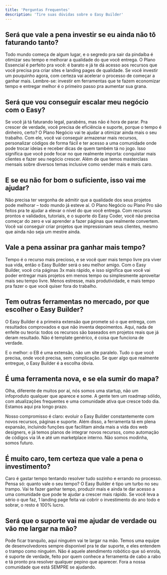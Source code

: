 ```yaml
---
title: 'Perguntas Frequentes'
description: 'Tire suas dúvidas sobre o Easy Builder'
---
```


## Será que vale a pena investir se eu ainda não tô faturando tanto?

Todo mundo começa de algum lugar, e o segredo pra sair da pindaíba é otimizar seu tempo e melhorar a qualidade do que você entrega. O Plano Essencial é perfeito pra você: é barato e já te dá acesso aos recursos que você precisa pra criar sites e landing pages de qualidade. Se você investir um pouquinho agora, com certeza vai acelerar o processo de começar a ganhar mais. Lembre-se: investir em ferramentas que te fazem economizar tempo e entregar melhor é o primeiro passo pra aumentar sua grana.

## Será que vou conseguir escalar meu negócio com o Easy?

Se você já tá faturando legal, parabéns, mas não é hora de parar. Pra crescer de verdade, você precisa de eficiência e suporte, porque o tempo é dinheiro, certo? O Plano Negócio vai te ajudar a otimizar ainda mais o seu trabalho. Com ele, você vai conseguir armazenar mais recursos, personalizar códigos de forma fácil e ter acesso a uma comunidade onde pode trocar ideias e receber dicas de quem também tá no jogo. Isso significa que você pode focar no que realmente importa: conquistar mais clientes e fazer seu negócio crescer. Além de que temos masterclass mensais sobre diversos temas inclusive como vender mais e mais caro.

## E se eu não for bom o suficiente, isso vai me ajudar?

Não precisa ter vergonha de admitir que a qualidade dos seus projetos pode melhorar – todo mundo já esteve aí. O Plano Negócio ou Plano Pro são feitos pra te ajudar a elevar o nível do que você entrega. Com recursos prontos e validados, tutoriais, e o suporte do Easy Coder, você não precisa começar do zero e vai aprender a fazer páginas que realmente convertem. Você vai conseguir criar projetos que impressionam seus clientes, mesmo que ainda não seja um mestre ainda.

## Vale a pena assinar pra ganhar mais tempo?

Tempo é o recurso mais precioso, e se você quer mais tempo livre pra viver sua vida, então o Easy Builder será o seu melhor amigo. Com o Easy Builder, você cria páginas 3x mais rápido, e isso significa que você vai poder entregar mais projetos em menos tempo ou simplesmente aproveitar mais seu tempo livre. Menos estresse, mais produtividade, e mais tempo pra fazer o que você quiser fora do trabalho.

## Tem outras ferramentas no mercado, por que escolher o Easy Builder?

O Easy Builder é a primeira extensão que promete só o que entrega, com resultados comprovados e que não inventa depoimentos. Aqui, nada de enfeite ou teoria: todos os recursos são baseados em projetos reais que já deram resultado. Não é template genérico, é coisa que funciona de verdade.

E o melhor: o EB é uma extensão, não um site paralelo. Tudo o que você precisa, onde você precisa, sem complicação. Se quer algo que realmente entregue, o Easy Builder é a escolha óbvia.

## É uma ferramenta nova, e se ela sumir do mapa?

Olha, diferente de muitos por aí, nós somos uma startup, não um infoproduto qualquer que aparece e some. A gente tem um roadmap sólido, com atualizações frequentes e uma comunidade ativa que cresce todo dia. Estamos aqui pra longo prazo.

Nosso compromisso é claro: evoluir o Easy Builder constantemente com novos recursos, páginas e suporte. Além disso, a ferramenta tá em plena expansão, incluindo funções que facilitam ainda mais a vida dos web designers, e já temos planos de integrar novos recursos, como automação de códigos via IA e até um marketplace interno. Não somos modinha, somos futuro.

## É muito caro, tem certeza que vale a pena o investimento?

Caro é gastar tempo tentando resolver tudo sozinho e errando no processo. Pensa só: quanto vale o seu tempo? O Easy Builder é tipo um turbo no seu trampo. Vai te fazer ganhar tempo, produzir mais e ainda te dar acesso a uma comunidade que pode te ajudar a crescer mais rápido. Se você leva a sério o que faz, 1 landing page feita vai cobrir o investimento do ano todo e sobrar, o resto é 100% lucro.

## Será que o suporte vai me ajudar de verdade ou vão me largar na mão?

Pode ficar tranquilo, aqui ninguém vai te largar na mão. Temos uma equipe de desenvolvedores sempre disponível pra te dar suporte, e eles entendem o trampo como ninguém. Não é aquele atendimento robótico que só enrola, é suporte de verdade, feito por quem conhece a ferramenta de cabo a rabo e tá pronto pra resolver qualquer pepino que aparecer. Fora a nossa comunidade que está SEMPRE se ajudando.
